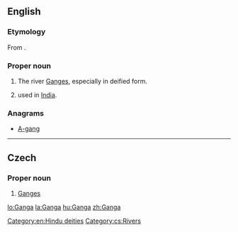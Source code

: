 ==English==
{{wikipedia|Ganga in Hinduism}}

===Etymology===
From {{etyl|sa}} {{term|sc=Deva|गङ्गा|tr=gáṅgā|lang=sa}}.

===Proper noun===
{{en-proper noun}}

# {{Hinduism}} The river [[Ganges]], especially in deified form.
# {{given name|female|from=Sanskrit}} used in [[India]].

===Anagrams===
* [[A-gang#English|A-gang]]

[[Category:en:Hindu deities]]

----

==Czech==

===Proper noun===
{{cs-proper noun|g=f}}

# [[Ganges]]

[[Category:cs:Rivers]]

[[lo:Ganga]]
[[la:Ganga]]
[[hu:Ganga]]
[[zh:Ganga]]